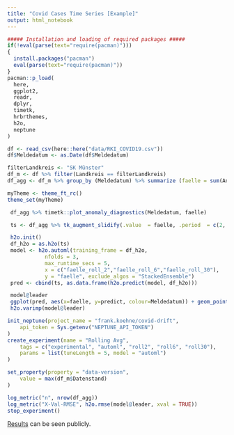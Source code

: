 ```yaml
---
title: "Covid Cases Time Series [Example]"
output: html_notebook
---
```




```r
##### Installation and loading of required packages #####
if(!eval(parse(text="require(pacman)"))) 
{ 
  install.packages("pacman")
  eval(parse(text="require(pacman)"))
}
pacman::p_load(
  here,
  ggplot2,
  readr,
  dplyr,
  timetk,
  hrbrthemes,
  h2o,
  neptune
)

df <- read_csv(here::here("data/RKI_COVID19.csv"))
df$Meldedatum <- as.Date(df$Meldedatum)

filterLandkreis <- "SK Münster"
df_m <- df %>% filter(Landkreis == filterLandkreis)
df_agg <- df_m %>% group_by (Meldedatum) %>% summarize (faelle = sum(AnzahlFall))

myTheme <- theme_ft_rc()
theme_set(myTheme)
```

```r
 df_agg %>% timetk::plot_anomaly_diagnostics(Meldedatum, faelle)
```

```r
 ts <- df_agg %>% tk_augment_slidify(.value  = faelle, .period  = c(2, 6, 30), .f = mean, .partial = TRUE)
```

```r
 h2o.init()
 df_h2o = as.h2o(ts)
 model <- h2o.automl(training_frame = df_h2o, 
            nfolds = 3,
            max_runtime_secs = 5,
            x = c("faelle_roll_2","faelle_roll_6","faelle_roll_30"),
            y = "faelle", exclude_algos = "StackedEnsemble")
 pred <- cbind(ts, as.data.frame(h2o.predict(model, df_h2o)))
```

```r
 model@leader
 ggplot(pred, aes(x=faelle, y=predict, colour=Meldedatum)) + geom_point() + geom_smooth(method = "loess") + theme_ft_rc()
 h2o.varimp(model@leader)
```

```r
init_neptune(project_name = "frank.koehne/covid-drift",
    api_token = Sys.getenv("NEPTUNE_API_TOKEN")
)
create_experiment(name = "Rolling Avg",
    tags = c("experimental", "automl", "roll2", "roll6", "roll30"),
    params = list(tuneLength = 5, model = "automl")
)

set_property(property = "data-version",
    value = max(df_m$Datenstand)
)

log_metric("n", nrow(df_agg))
log_metric("X-Val-RMSE", h2o.rmse(model@leader, xval = TRUE))
stop_experiment()
```
[Results](https://ui.neptune.ai/frank.koehne/covid-drift/experiments?viewId=standard-view) can be seen publicly.
